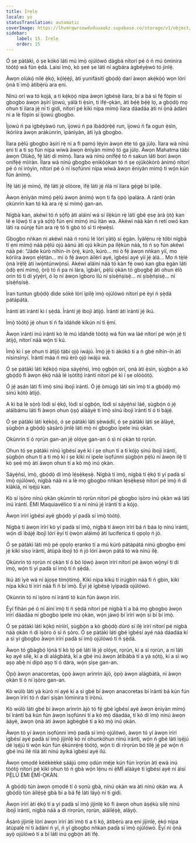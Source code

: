 ```yaml
---
title: Ìrẹlẹ
locale: yo
statusTranslation: automatic
coverImage: https://lhvmrqwrcowdvduuaukz.supabase.co/storage/v1/object/public/strapi-uploads/small_cover-educacion-fundamental.webp-2d51a7828a2b1309555be27f7e2a61a0.webp
sidebar:
    label: 15. Ìrẹlẹ
    order: 15
---
```

Ó ṣe pàtàkì, ó ṣe kókó láti mú ìmọ̀ ojúlówó dàgbà nítorí pé ó ń mú òmìnira tòótọ́ wá fún ẹ̀dá. Laisi ìmọ̀, kò ṣeé ṣe láti ní agbára àgbéyẹ̀wò tó jinlẹ̀.

Àwọn olùkọ́ nílé ẹ̀kọ́, kọ́lẹ́ẹ̀jì, àti yunifásítì gbọ́dọ̀ darí àwọn akẹ́kọ̀ọ́ wọn lórí ọ̀nà ti ìmọ̀ àtibẹ̀rù ara ẹni.

Nínú orí wa tó kọjá, a ti kẹ́kọ̀ọ́ nípa àwọn ìgbésẹ̀ ìlara, bí a bá sì fẹ́ fòpin sí gbogbo àwọn àṣírí ìjowú, yálà ti ẹ̀sìn, ti ìfẹ́-ọkàn, àti bẹ́ẹ̀ bẹ́ẹ̀ lọ, a gbọ́dọ̀ mọ ohun tí ìlara jẹ́ ní ti gidi, nítorí pé kìkì nípa mímọ̀ ìlara dáadáa àti ní ọ̀nà àdáni ni a lè fòpin sí ìjowú gbogbo.

Ìjowú ń pa ìgbéyàwó run, ìjowú ń pa ìbádọ́rẹ̀ẹ́ run, ìjowú ń fa ogun ẹ̀sìn, ìkórìíra àwọn arákùnrin, ìpànìyàn, àti ìyà gbogbo.

Ìlara pẹ̀lú gbogbo àṣírí rẹ̀ ni a fi pamọ́ lẹ́yìn àwọn ète tó ga jùlọ. Ìlara wà nínú ẹni tí a ti sọ fún nípa wíwà àwọn ènìyàn mímọ́ tó ga jùlọ. Àwọn Mahatma tàbí àwọn Olùkọ́, fẹ́ láti di mímọ́. Ìlara wà nínú onífẹ̀ẹ́ tó ń sakun láti borí àwọn onífẹ̀ẹ́ mìíràn. Ìlara wà nínú gbogbo ẹnìkọ̀ọ̀kan tó ń ṣe ojúkòkòrò ànímọ́ nítorí pé ó ní ìròyìn, nítorí pé ó ní ìsọfúnni nípa wíwà àwọn ènìyàn mímọ́ tí wọ́n kún fún ànímọ́.

Ìfẹ́ láti jẹ́ mímọ́, ìfẹ́ láti jẹ́ olóore, ìfẹ́ láti jẹ́ ńlá ní ìlara gẹ́gẹ́ bí ìpìlẹ̀.

Àwọn ènìyàn mímọ́ pẹ̀lú àwọn ànímọ́ wọn ti fa ọ̀pọ̀ ìpalára. A rántí ọ̀ràn ọkùnrin kan tó kà ara rẹ̀ sí mímọ́ gan-an.

Nígbà kan, akéwì tó ń ṣọ́fọ̀ àti aláìní wá sí ilẹ̀kùn rẹ̀ láti gbé ẹsẹ àrà ọ̀tọ̀ kan lé e lọ́wọ́ tí a yà sọ́tọ̀ fún ẹni mímọ́ inú ìtàn wa. Akéwì náà kàn ń retí owó kan láti ra oúnjẹ fún ara rẹ̀ tó ti gbó tó sì ti rẹ̀wẹ̀sí.

Gbogbo nǹkan ni akéwì náà ń ronú lé lórí yàtọ̀ sí ẹ̀gàn. Ìyàlẹ́nu rẹ̀ tóbi nígbà tí ẹni mímọ́ náà pẹ̀lú ojú àánú àti ojú kíkún pa ilẹ̀kùn náà, tó ń sọ fún akéwì náà pé: “Jáde kúrò níhìn-ín ọ̀rẹ́, kúrò, kúrò... mi ò fẹ́ àwọn nǹkan yìí, mo kórìíra àwọn ẹlẹ́tàn... mi ò fẹ́ àwọn àìlérí ayé, ìgbésí ayé yìí jẹ́ àlá... Mo ń tẹ̀lé ọ̀nà ìrẹ̀lẹ̀ àti ìwọ̀ntúnwọ̀nsì. Akéwì aláìní náà tó kàn fẹ́ owó kan gba ẹ̀gàn láti ọ̀dọ̀ ẹni mímọ́, ọ̀rọ̀ tó ń pa ni lára, ìgbárí, pẹ̀lú ọkàn tó gbọgbẹ́ àti ohun èlò orin tó ti di yíyẹ́rí, ó lọ ní àwọn ìgboro ìlú ní ṣísẹ̀ńṣísẹ̀... ní ṣísẹ̀ńṣísẹ̀... ní ṣísẹ̀ńṣísẹ̀.

Ìran tuntun gbọ́dọ̀ dìde sókè lórí ìpìlẹ̀ ìmọ̀ ojúlówó nítorí pé èyí ń ṣẹ̀dá pátápátá.

Ìrántí àti ìrántí kì í ṣẹ̀dá. Ìrántí jẹ́ ibojì àtijọ́. Ìrántí àti ìrántí jẹ́ ikú.

Ìmọ̀ tòótọ́ jẹ́ ohun tí ń fa ìdáǹdè kíkún ní ti ẹ̀mí.

Àwọn ìrántí inú ìrántí kò lè mú ìdáǹdè tòótọ́ wá fún wa láé nítorí pé wọ́n jẹ́ ti àtijọ́, nítorí náà wọ́n ti kú.

Ìmọ̀ kì í ṣe ohun ti àtijọ́ tàbí ọjọ́ iwájú. Ìmọ̀ jẹ́ ti àkókò tí a ń gbé níhìn-ín àti nísinsìnyí. Ìrántí máa ń mú èrò ọjọ́ iwájú wá.

Ó ṣe pàtàkì láti kẹ́kọ̀ọ́ nípa sáyẹ́ǹsì, ìmọ̀ ọgbọ́n orí, ọnà àti ẹ̀sìn, ṣùgbọ́n a kò gbọ́dọ̀ fi àwọn ẹ̀kọ́ náà lé ìṣòtítọ́ ìrántí nítorí pé kì í ṣe olóòótọ́.

Ó jẹ́ asán láti fi ìmọ̀ sínú ibojì ìrántí. Ó jẹ́ òmùgọ̀ láti sin ìmọ̀ tí a gbọ́dọ̀ mọ̀ sínú kòtò àtijọ́.

A kì bá lè sọ̀rọ̀ lòdì sí ẹ̀kọ́, lòdì sí ọgbọ́n, lòdì sí sáyẹ́ǹsì láé, ṣùgbọ́n ó jẹ́ aláìbámu láti fi àwọn ohun ọ̀ṣọ́ alààyè ti ìmọ̀ sínú ibojì ìrántí tí ó ti bàjẹ́.

Ó ṣe pàtàkì láti kẹ́kọ̀ọ́, ó ṣe pàtàkì láti ṣèwádìí, ó ṣe pàtàkì láti ṣe àlàyé, ṣùgbọ́n a gbọ́dọ̀ ṣàṣàrò jinlẹ̀ láti mọ̀ ní gbogbo ìpele inú ọkàn.

Ọkùnrin tí ó rọrùn gan-an jẹ́ olóye gan-an ó sì ní ọkàn tó rọrùn.

Ohun tó ṣe pàtàkì nínú ìgbésí ayé kì í ṣe ohun tí a ti kójọ sínú ibojì ìrántí, ṣùgbọ́n ohun tí a ti mọ̀ kì í ṣe kìkì ní ìpele ìsọfúnni ṣùgbọ́n pẹ̀lú ní àwọn ilẹ̀ tí kò ṣeé mọ̀ àti àwọn ohun tí a kò mọ̀ inú ọkàn.

Sáyẹ́ǹsì, ìmọ̀, gbọ́dọ̀ di ìmọ̀ lẹ́sẹ̀kẹsẹ̀. Nígbà tí ìmọ̀, nígbà tí ẹ̀kọ́ ti yí padà sí ìmọ̀ ojúlówó, nígbà náà ni a lè mọ gbogbo nǹkan lẹ́sẹ̀kẹsẹ̀ nítorí pé ìmọ̀ ń di kíákíá, ní ìṣẹ́jú kan.

Kò sí ìṣòro nínú ọkàn ọkùnrin tó rọrùn nítorí pé gbogbo ìṣòro inú ọkàn wá láti inú ìrántí. ÈMI Maquiavélico tí a ní nínú jẹ́ ìrántí tí a kójọ.

Àwọn ìrírí ìgbésí ayé gbọ́dọ̀ yí padà sí ìmọ̀ tòótọ́.

Nígbà tí àwọn ìrírí kò yí padà sí ìmọ̀, nígbà tí àwọn ìrírí bá ń báa lọ nínú ìrántí, wọ́n di ìbàjẹ́ ibojì lórí èyí tí ọ̀wọ̀n aláìmọ́ àti luciferica ti ọpọlọ ń jó.

Ó ṣe pàtàkì láti mọ̀ pé ọpọlọ ẹranko tí a mú kúrò pátápátá nínú gbogbo ẹ̀mí jẹ́ kìkì sísọ ìrántí, àtùpà ibojì tó ń jó lórí àwọn pátá tó wà nínú ilẹ̀.

Ọkùnrin tó rọrùn ní ọkàn tí ó bó lọ́wọ́ àwọn ìrírí nítorí pé àwọn wọ̀nyí ti di ìmọ̀, wọ́n ti yí padà sí ìmọ̀ tí ń ṣẹ̀dá.

Ikú àti ìyè wà ní àjọṣe tímọ́tímọ́. Kìkì nípa kíkú tí irúgbìn náà fi ń gbìn, kìkì nípa kíkú tí ìrírí náà fi ń bí ìmọ̀. Èyí jẹ́ ìgbésẹ̀ ìyípadà ojúlówó.

Ọkùnrin tó ní ìṣòro ní ìrántí tó kún fún àwọn ìrírí.

Èyí fihàn pé ó ní àìní ìmọ̀ tí ń ṣẹ̀dá nítorí pé nígbà tí a bá mọ gbogbo àwọn ìrírí dáadáa ní gbogbo ìpele inú ọkàn, wọ́n jáwọ́ bí ìrírí wọ́n sì bí bí ìmọ̀.

Ó ṣe pàtàkì láti kọ́kọ́ nírìírí, ṣùgbọ́n a kò gbọ́dọ̀ dúró sí ilẹ̀ ìrírí nítorí pé nígbà náà ọkàn ń di ìṣòro ó sì ń ṣòro. Ó ṣe pàtàkì láti gbé ìgbésí ayé náà dáadáa kí a sì yí gbogbo àwọn ìrírí padà sí ìmọ̀ ojúlówó tí ń ṣẹ̀dá.

Àwọn tó gbàgbọ́ lọ́nà tí kò tọ́ pé láti lè jẹ́ olóye, rọrùn, kí a sì rọrùn, a ní láti kọ ayé sílẹ̀, kí a di alágbàtà, kí a gbé inú àwọn àtíbàbà tí a yà sọ́tọ̀, kí a sì wọ aṣọ abẹ̀ ní dípò aṣọ tí ó dára, wọ́n ṣìṣe gan-an.

Ọ̀pọ̀ àwọn anacoretas, ọ̀pọ̀ àwọn arìnrìn àjò, ọ̀pọ̀ àwọn alágbàtà, ní àwọn ọkàn tí ó ní ìṣòro gan-an.

Kò wúlò láti yà kúrò ní ayé kí a sì gbé bí àwọn anacoretas bí ìrántí bá kún fún àwọn ìrírí tó ń darí ṣíṣàn lómìnira ti ìrònú.

Kò wúlò láti gbé bí àwọn arìnrìn àjò tó fẹ́ gbé ìgbésí ayé àwọn ènìyàn mímọ́ bí ìrántí bá kún fún àwọn ìsọfúnni tí a kò mọ̀ dáadáa, tí kò di ìmọ̀ nínú àwọn ààyè, àwọn ọ̀nà àti àwọn àgbègbè tí a kò mọ̀ inú ọkàn.

Àwọn tó yí àwọn ìsọfúnni ìmọ̀ padà sí ìmọ̀ ojúlówó, àwọn tó yí àwọn ìrírí ìgbésí ayé padà sí ìmọ̀ jíjinlẹ̀ kò ní ohunkóhun nínú ìrántí, wọ́n ń gbé láti ìṣẹ́jú dé ìṣẹ́jú tí wọ́n kún fún ẹ̀kúnrẹ́rẹ́ tòótọ́, wọ́n ti di rírọrùn bó tilẹ̀ jẹ́ pé wọ́n ń gbé inú ilé ńlá àti nínú àyíká ìgbésí ayé ìlú.

Àwọn ọmọdé kéékèèké ṣáájú ọmọ ọdún méje kún fún ìrọrùn àti ẹwà inú tòótọ́ nítorí pé kìkì ohun tó ń gbà wọ́n lẹ́nu ni ẹ̀MÍ alààyè ti ìgbésí ayé ní àìsí PẸ̀LÚ ÈMI Ẹ̀MÍ-ỌKÀN.

A gbọ́dọ̀ tún àwọn ọmọdé tí ó sọnù gbà, nínú ọkàn wa àti nínú ọkàn wa. A gbọ́dọ̀ tún àìlẹ́ṣẹ̀ gbà bí a bá fẹ́ láti láyọ̀ ní ti gidi.

Àwọn ìrírí àti ẹ̀kọ́ tí a yí padà sí ìmọ̀ jíjinlẹ̀ kò fi àwọn ohun àṣẹ́kù sílẹ̀ nínú ibojì ìrántí, nígbà náà a di rírọrùn, rọrùn, aláìlẹ́ṣẹ̀, aláyọ̀.

Àṣàrò jíjinlẹ̀ lórí àwọn ìrírí àti ìmọ̀ tí a ti kọ́, àtibẹ̀rù ara ẹni jíjinlẹ̀, ẹ̀kọ́ nípa àtúpalẹ̀ ní ti àdáni ń yí, ń yí gbogbo nǹkan padà sí ìmọ̀ ojúlówó. Èyí ni ọ̀nà ayọ̀ ojúlówó tí a bí láti inú ọgbọ́n àti ìfẹ́.

